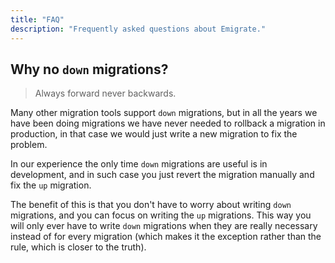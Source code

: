 ```yaml
---
title: "FAQ"
description: "Frequently asked questions about Emigrate."
---
```


## Why no `down` migrations?

> Always forward never backwards.

Many other migration tools support `down` migrations, but in all the years we have been
doing migrations we have never needed to rollback a migration in production,
in that case we would just write a new migration to fix the problem.

In our experience the only time `down` migrations are useful is in development,
and in such case you just revert the migration manually and fix the `up` migration.

The benefit of this is that you don't have to worry about writing `down` migrations, and you can focus on writing the `up` migrations.
This way you will only ever have to write `down` migrations when they are really necessary instead of for every migration
(which makes it the exception rather than the rule, which is closer to the truth).
